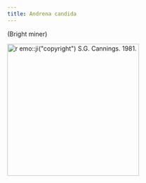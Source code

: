 ```yaml
---
title: Andrena candida
---
```

(Bright miner)

[![`r emo::ji("copyright")` S.G. Cannings. 1981.](https://www.zoology.ubc.ca/entomology/main/Hymenoptera/Andrenidae/Andrena%20candida%20(1dorsal).jpg){height=300}](NA)
